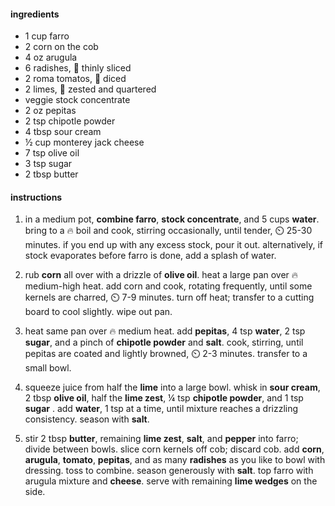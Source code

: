 
#### ingredients

- 1 cup farro
- 2 corn on the cob
- 4 oz arugula
- 6 radishes, 🔪 thinly sliced
- 2 roma tomatos, 🔪 diced
- 2 limes, 🔪 zested and quartered
- veggie stock concentrate
- 2 oz pepitas
- 2 tsp chipotle powder
- 4 tbsp sour cream
- ½ cup monterey jack cheese
- 7 tsp olive oil
- 3 tsp sugar
- 2 tbsp butter

#### instructions

1. in a medium pot, **combine farro**, **stock concentrate**, and 5 cups **water**. bring to a 🔥 boil and cook, stirring occasionally, until tender, ⏲️ 25-30 minutes. if you end up with any excess stock, pour it out. alternatively, if stock evaporates before farro is done, add a splash of water.

2. rub **corn** all over with a drizzle of **olive oil**. heat a large pan over 🔥 medium-high heat. add corn and cook, rotating frequently, until some kernels are charred, ⏲️ 7-9 minutes. turn off heat; transfer to a cutting board to cool slightly. wipe out pan.

3. heat same pan over 🔥 medium heat. add **pepitas**, 4 tsp **water**, 2 tsp **sugar**, and a pinch of **chipotle powder** and **salt**. cook, stirring, until pepitas are coated and lightly browned, ⏲️ 2-3 minutes. transfer to a small bowl.

4. squeeze juice from half the **lime** into a large bowl. whisk in **sour cream**, 2 tbsp **olive oil**, half the **lime zest**, ¼ tsp **chipotle powder**, and 1 tsp **sugar** . add **water**, 1 tsp at a time, until mixture reaches a drizzling consistency. season with **salt**.

5. stir 2 tbsp **butter**, remaining **lime zest**, **salt**, and **pepper** into farro; divide between bowls. slice corn kernels off cob; discard cob. add **corn**, **arugula**, **tomato**, **pepitas**, and as many **radishes** as you like to bowl with dressing. toss to combine. season generously with **salt**. top farro with arugula mixture and **cheese**. serve with remaining **lime wedges** on the side.
